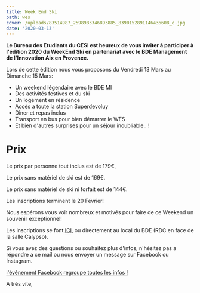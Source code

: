 ```yaml
---
title: Week End Ski
path: wes
cover: /uploads/83514987_2598983346893885_8390152891146436608_o.jpg
date: '2020-03-13'
---
```

**Le Bureau des Etudiants du CESI est heureux de vous inviter à participer à l'édition 2020 du WeekEnd Ski en partenariat avec le BDE Management de l'Innovation Aix en Provence.**

Lors de cette édition nous vous proposons du Vendredi 13 Mars au Dimanche 15 Mars:

* Un weekend légendaire avec le BDE MI
* Des activités festives et du ski
* Un logement en résidence
* Accès a toute la station Superdevoluy
* Dîner et repas inclus
* Transport en bus pour bien démarrer le WES
* Et bien d'autres surprises pour un séjour inoubliable.. !

# Prix

Le prix par personne tout inclus est de 179€,

​Le prix sans matériel de ski est de 169€.

Le prix sans matériel de ski ni forfait est de 144€.

Les inscriptions terminent le 20 Février!



Nous espérons vous voir nombreux et motivés pour faire de ce Weekend un souvenir exceptionnel!

Les inscriptions se font [ICI](https://bea621257.typeform.com/to/JecEHb), ou directement au local du BDE (RDC en face de la salle Calypso).

Si vous avez des questions ou souhaitez plus d'infos, n'hésitez pas a répondre a ce mail ou nous envoyer un message sur Facebook ou Instagram.

[l'événement Facebook regroupe toutes les infos !](https://www.facebook.com/events/2546146118818061/?active_tab=about)

A très vite,
